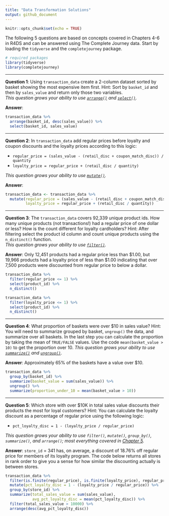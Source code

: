 ```yaml
---
title: "Data Transformation Solutions"
output: github_document
---
```


```r
knitr::opts_chunk$set(echo = TRUE)
```

The following 5 questions are based on concepts covered in Chapters 4-6 in R4DS 
and can be answered using The Complete Journey data. Start by loading the `tidyverse` 
and the `completejourney` package.

```r
# required packages
library(tidyverse)
library(completejourney)
```

---

**Question 1**:
Using `transaction_data` create a 2-column dataset sorted by basket showing the 
most expensive item first. Hint: Sort by `basket_id` and then by `sales_value` 
and return only those two variables.  
*This question grows your ability to use [`arrange()`](http://r4ds.had.co.nz/transform.html#arrange-rows-with-arrange) and [`select()`](http://r4ds.had.co.nz/transform.html#select-columns-with-select).*

**Answer**:
```r
transaction_data %>%
  arrange(basket_id, desc(sales_value)) %>%
  select(basket_id, sales_value)
```

---

**Question 2**:
In `transaction_data` add regular prices before loyalty and coupon discounts and 
the loyalty prices according to this logic: 

 - `regular_price = (sales_value - (retail_disc + coupon_match_disc)) / quantity`
 - `loyalty_price = regular_price + (retail_disc / quantity)`
 
*This question grows your ability to use [`mutate()`](http://r4ds.had.co.nz/transform.html#add-new-variables-with-mutate).*

**Answer**:
```r
transaction_data <- transaction_data %>%
  mutate(regular_price = (sales_value - (retail_disc + coupon_match_disc)) / quantity, 
         loyalty_price = regular_price + (retail_disc / quantity))
```

---

**Question 3**:
The `transaction_data` covers 92,339 unique product ids. How many unique products 
(not transactions!) had a regular price of one dollar or less? How is the count 
different for loyalty cardholders? Hint: After filtering select the product id 
column and count unique products using the `n_distinct()` function.  
*This question grows your ability to use [`filter()`](http://r4ds.had.co.nz/transform.html#filter-rows-with-filter).*

**Answer**:
Only 12,451 products had a regular price less than $1.00, but 19,966 products had a 
loyalty price of less than $1.00 indicating that over 7,500 products were discounted 
from regular price to below a dollar.

```r
transaction_data %>% 
  filter(regular_price <= 1) %>% 
  select(product_id) %>% 
  n_distinct()

transaction_data %>% 
  filter(loyalty_price <= 1) %>% 
  select(product_id) %>% 
  n_distinct()
```

---

**Question 4**:
What proportion of baskets were over $10 in sales value? Hint: You will need to summarize 
grouped by basket, `ungroup()` the data, and summarize over all baskets. In the last step 
you can calculate the proportion by taking the mean of `TRUE/FALSE` values. Use the code 
`mean(basket_value > 10)` to get the proportion over 10.
*This question grows your ability to use [`summarize()`](http://r4ds.had.co.nz/transform.html#missing-values-1) and [`ungroup()`](http://r4ds.had.co.nz/transform.html#ungrouping).*

**Answer**:
Approximately 65% of the baskets have a value over $10.

```r
transaction_data %>%
  group_by(basket_id) %>%
  summarize(basket_value = sum(sales_value)) %>%
  ungroup() %>%
  summarize(proportion_under_10 = mean(basket_value > 10))
```

---

**Question 5**:
Which store with over $10K in total sales value discounts their products the 
most for loyal customers? Hint: You can calculate the loyalty discount as a 
percentage of regular price using the following logic: 

 - `pct_loyalty_disc = 1 - (loyalty_price / regular_price)`

*This question grows your ability to use `filter()`, `mutate()`, `group_by()`, `summarize()`, and `arrange()`; most everything covered in [Chapter 5](http://r4ds.had.co.nz/transform.html).*

**Answer**:
`store_id` = 341 has, on average, a discount of 18.76% off regular price for members of 
its loyalty program. The code below returns all stores in rank order to give you a sense 
for how similar the discounting actually is between stores.

```r
transaction_data %>%
  filter(is.finite(regular_price), is.finite(loyalty_price), regular_price > 0) %>%
  mutate(pct_loyalty_disc = 1 - (loyalty_price / regular_price)) %>%
  group_by(store_id) %>%
  summarize(total_sales_value = sum(sales_value), 
            avg_pct_loyalty_disc = mean(pct_loyalty_disc)) %>%
  filter(total_sales_value > 10000) %>%
  arrange(desc(avg_pct_loyalty_disc))
```
